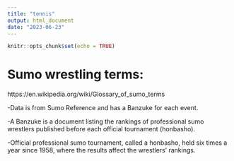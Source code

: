 ```yaml
---
title: "tennis"
output: html_document
date: "2023-06-23"
---
```


```r
knitr::opts_chunk$set(echo = TRUE)
```
# Sumo wrestling terms:
https://en.wikipedia.org/wiki/Glossary_of_sumo_terms

-Data is from Sumo Reference and has a Banzuke for each event.

-A Banzuke is a document listing the rankings of professional sumo wrestlers published before each official tournament (honbasho).

-Official professional sumo tournament, called a honbasho, held six times a year since 1958, where the results affect the wrestlers' rankings.

```r

```

